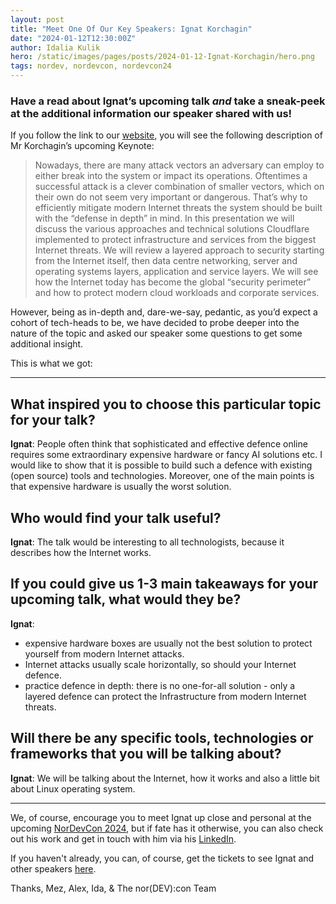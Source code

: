 ```yaml
---
layout: post
title: "Meet One Of Our Key Speakers: Ignat Korchagin"
date: "2024-01-12T12:30:00Z"
author: Idalia Kulik
hero: /static/images/pages/posts/2024-01-12-Ignat-Korchagin/hero.png
tags: nordev, nordevcon, nordevcon24
---
```


### Have a read about Ignat’s upcoming talk _and_ take a sneak-peek at the additional information our speaker shared with us!

If you follow the link to our [website](https://nordevcon.com), you will see the following description of Mr Korchagin’s upcoming Keynote:

> Nowadays, there are many attack vectors an adversary can employ to either break into the system or impact its operations. Oftentimes a successful attack is a clever combination of smaller vectors, which on their own do not seem very important or dangerous. That’s why to efficiently mitigate modern Internet threats the system should be built with the “defense in depth” in mind. In this presentation we will discuss the various approaches and technical solutions Cloudflare implemented to protect infrastructure and services from the biggest Internet threats. We will review a layered approach to security starting from the Internet itself, then data centre networking, server and operating systems layers, application and service layers. We will see how the Internet today has become the global “security perimeter” and how to protect modern cloud workloads and corporate services.

However, being as in-depth and, dare-we-say, pedantic, as you’d expect a cohort of tech-heads to be, we have decided to probe deeper into the nature of the topic and asked our speaker some questions to get some additional insight. 

This is what we got:

---

## What inspired you to choose this particular topic for your talk?

**Ignat**: People often think that sophisticated and effective defence online requires some extraordinary expensive hardware or fancy AI solutions etc. I would like to show that it is possible to build such a defence with existing (open source) tools and technologies. Moreover, one of the main points is that expensive hardware is usually the worst solution.

## Who would find your talk useful?

**Ignat**: The talk would be interesting to all technologists, because it describes how the Internet works.

## If you could give us 1-3 main takeaways for your upcoming talk, what would they be?

**Ignat**:

* expensive hardware boxes are usually not the best solution to protect yourself from modern Internet attacks.
* Internet attacks usually scale horizontally, so should your Internet defence.
* practice defence in depth: there is no one-for-all solution - only a layered defence can protect the Infrastructure from modern Internet threats.

## Will there be any specific tools, technologies or frameworks that you will be talking about?

**Ignat**: We will be talking about the Internet, how it works and also a little bit about Linux operating system.

---

We, of course, encourage you to meet Ignat up close and personal at the upcoming [NorDevCon 2024](https://ti.to/norfolkdevelopers/nordevcon-24), but if fate has it otherwise, you can also check out his work and get in touch with him via his [LinkedIn](https://www.linkedin.com/in/ignatk).

If you haven't already, you can, of course, get the tickets to see Ignat and other speakers [here](https://ti.to/norfolkdevelopers/nordevcon-24).

Thanks,
Mez, Alex, Ida, & The nor(DEV):con Team
